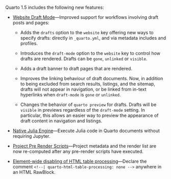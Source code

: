 Quarto 1.5 includes the following new features:

-   [Website Draft Mode](/docs/websites/website-drafts.qmd)---Improved support for workflows involving draft posts and pages:

    -   Adds the `drafts` option to the `website` key offering new ways to specify drafts: directly in `_quarto.yml`, and via metadata includes and profiles.

    -   Introduces the `draft-mode` option to the `website` key to control how drafts are rendered. Drafts can be `gone`, `unlinked` or `visible`.

    -   Adds a draft banner to draft pages that are rendered.

    -   Improves the linking behaviour of draft documents. Now, in addition to being excluded from search results, listings, and the sitemap, drafts will not appear in navigation, or be linked from in-text hyperlinks when `draft-mode` is `gone` or `unlinked`.

    -   Changes the behavior of `quarto preview` for drafts. Drafts will be `visible` in previews regardless of the `draft-mode` setting. In particular, this allows an easier way to preview the appearance of draft content in navigation and listings.

-   [Native Julia Engine](/docs/computations/julia.qmd#using-the-julia-engine)---Execute Julia code in Quarto documents without requiring Jupyter.

-   [Project Pre Render Scripts](/docs/projects/scripts.qmd#pre-and-post-render)---Project metadata and the render list are now re-computed after any pre-render scripts have executed.

-   [Element-wide disabling of HTML table processing](/docs/authoring/tables.qmd#library-authors)---Declare the comment `<!--| quarto-html-table-processing: none -->` anywhere in an HTML RawBlock.
